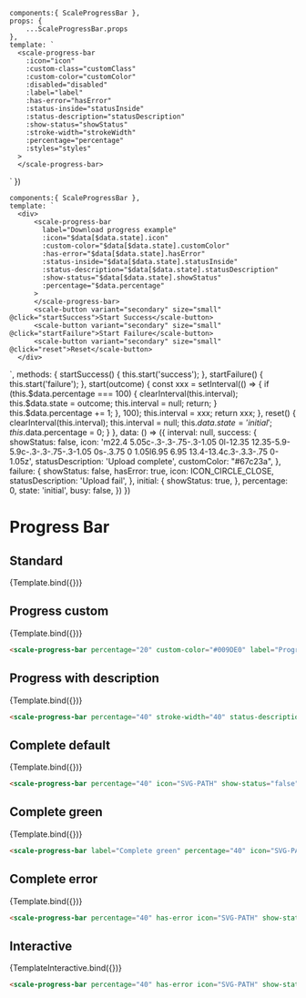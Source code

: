 
<Meta
  title="Components/Progress Bar"
  component={ScaleProgressBar}
  argTypes={{}}
/>

    components:{ ScaleProgressBar },
    props: {
        ...ScaleProgressBar.props
    },
    template: `
      <scale-progress-bar
        :icon="icon"
        :custom-class="customClass"
        :custom-color="customColor"
        :disabled="disabled"
        :label="label"
        :has-error="hasError"
        :status-inside="statusInside"
        :status-description="statusDescription"
        :show-status="showStatus"
        :stroke-width="strokeWidth"
        :percentage="percentage"
        :styles="styles"
      >
      </scale-progress-bar>
  `
})

    components:{ ScaleProgressBar },
    template: `
      <div>
          <scale-progress-bar
            label="Download progress example"
            :icon="$data[$data.state].icon"
            :custom-color="$data[$data.state].customColor"
            :has-error="$data[$data.state].hasError"
            :status-inside="$data[$data.state].statusInside"
            :status-description="$data[$data.state].statusDescription"
            :show-status="$data[$data.state].showStatus"
            :percentage="$data.percentage"
          >
          </scale-progress-bar>
          <scale-button variant="secondary" size="small" @click="startSuccess">Start Success</scale-button>
          <scale-button variant="secondary" size="small" @click="startFailure">Start Failure</scale-button>
          <scale-button variant="secondary" size="small" @click="reset">Reset</scale-button>
      </div>
  `,
    methods: {
        startSuccess() {
            this.start('success');
        },
        startFailure() {
            this.start('failure');
        },
        start(outcome) {
            const xxx = setInterval(()  => {
                if (this.$data.percentage === 100) {
                    clearInterval(this.interval);
                    this.$data.state = outcome;
                    this.interval = null;
                    return;
                }
                this.$data.percentage += 1;
            }, 100);
            this.interval = xxx;
            return xxx;
        },
        reset() {
            clearInterval(this.interval);
            this.interval = null;
            this.$data.state = 'initial';
            this.$data.percentage = 0;
        }
    },
    data: () => ({
        interval: null,
        success: {
            showStatus: false,
            icon: 'm22.4 5.05c-.3-.3-.75-.3-1.05 0l-12.35 12.35-5.9-5.9c-.3-.3-.75-.3-1.05 0s-.3.75 0 1.05l6.95 6.95 13.4-13.4c.3-.3.3-.75 0-1.05z',
            statusDescription: 'Upload complete',
            customColor: "#67c23a",
        },
        failure: {
            showStatus: false,
            hasError: true,
            icon: ICON_CIRCLE_CLOSE,
            statusDescription: 'Upload fail',
        },
        initial: {
            showStatus: true,
        },
        percentage: 0,
        state: 'initial',
        busy: false,
    })
})

# Progress Bar

## Standard

<Preview withSource="none">
  <Story
    name="Determinate"
    args={{
      percentage: 20,
      label: 'Determinate',
    }}
  >
    {Template.bind({})}
  </Story>
</Preview>

<Props story='Determinate' />


## Progress custom

<Preview withSource="none">
  <Story
    name="Progress custom"
    args={{
      percentage: 20,
      customColor: "#009DE0",
      label:"Progress custom"
    }}
  >
    {Template.bind({})}
  </Story>
</Preview>

```html
<scale-progress-bar percentage="20" custom-color="#009DE0" label="Progress custom"></scale-progress-bar>
```


## Progress with description

<Preview withSource="none">
  <Story
    name="Progress with description"
    args={{
      percentage: 40,
      statusDescription: 'Progress status description text',
      label: 'Progress with description'
    }}
  >
    {Template.bind({})}
  </Story>
</Preview>

```html
<scale-progress-bar percentage="40" stroke-width="40" status-description="Progress status description text"></scale-progress-bar>
```


## Complete default

<Preview withSource="none">
  <Story
    name="Complete default"
    args={{
      percentage: 100,
      showStatus: false,
      icon: 'm22.4 5.05c-.3-.3-.75-.3-1.05 0l-12.35 12.35-5.9-5.9c-.3-.3-.75-.3-1.05 0s-.3.75 0 1.05l6.95 6.95 13.4-13.4c.3-.3.3-.75 0-1.05z',
      statusDescription: 'Upload complete',
      label: 'Complete default'
    }}
  >
    {Template.bind({})}
  </Story>
</Preview>

```html
<scale-progress-bar percentage="40" icon="SVG-PATH" show-status="false" status-description="Upload complete" label="Complete default"></scale-progress-bar>
```


## Complete green

<Preview withSource="none">
  <Story
    name="Complete green"
    args={{
      percentage: 100,
      showStatus: false,
      icon: 'm22.4 5.05c-.3-.3-.75-.3-1.05 0l-12.35 12.35-5.9-5.9c-.3-.3-.75-.3-1.05 0s-.3.75 0 1.05l6.95 6.95 13.4-13.4c.3-.3.3-.75 0-1.05z',
      statusDescription: 'Upload complete',
      customColor: "#67c23a",
      label: 'Complete green'
    }}
  >
    {Template.bind({})}
  </Story>
</Preview>

```html
<scale-progress-bar label="Complete green" percentage="40" icon="SVG-PATH" show-status="false" status-description="Upload complete" custom-color="#67c23a"></scale-progress-bar>
```


## Complete error

<Preview withSource="none">
  <Story
    name="Complete error"
    args={{
      percentage: 0,
      hasError: true,
      showStatus: false,
      icon: ICON_CIRCLE_CLOSE,
      statusDescription: 'Upload fail',
      label: 'Complete error'
    }}
  >
    {Template.bind({})}
  </Story>
</Preview>

```html
<scale-progress-bar percentage="40" has-error icon="SVG-PATH" show-status="false" status-description="Upload fail" label="Complete error"></scale-progress-bar>
```


## Interactive

<Preview withSource="none">
  <Story
    name="Interactive"
    args={{
      percentage: 0,
      hasError: true,
      showStatus: false,
      icon: ICON_CIRCLE_CLOSE,
      statusDescription: 'Upload fail',
      label: 'Interactive'
    }}
  >
    {TemplateInteractive.bind({})}
  </Story>
</Preview>

```html
<scale-progress-bar percentage="40" has-error icon="SVG-PATH" show-status="false" status-description="Upload fail" label="Interactive"></scale-progress-bar>
```
